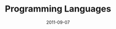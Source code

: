 ---
authors: [ "Geoffrey Hunter" ]
categories: [ "Programming", "Programming Languages" ]
date: 2011-09-07
draft: false
last_update:
  date: 2011-09-07
  author: Geoffrey Hunter
tags: [ "Programming", "Programming Languages" ]
title: "Programming Languages"
type: page
---